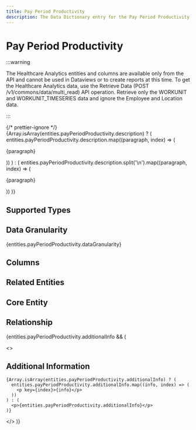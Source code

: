 ```yaml
---
title: Pay Period Productivity
description: The Data Dictionary entry for the Pay Period Productivity entity
---
```



# Pay Period Productivity

:::warning

The Healthcare Analytics entities and columns are available only from the API and cannot be used in Dataviews or to create reports at this time. To get the Healthcare Analytics data, use the Retrieve Data (POST /v1/commons/data/multi_read) API operation. Retrieve only the WORKUNIT and WORKUNIT_TIMESERIES data and ignore the Employee and Location data.

:::

{/* prettier-ignore */}
{Array.isArray(entities.payPeriodProductivity.description) ? (
  entities.payPeriodProductivity.description.map((paragraph, index) => (
    <p key={index}>{paragraph}</p>
))
) : (
entities.payPeriodProductivity.description.split('\n').map((paragraph, index) => (

<p key={index}>{paragraph}</p>
)) )}

## Supported Types

<SupportedTypesTable supportedTypes={entities.payPeriodProductivity.supportedTypes} />

## Data Granularity

{entities.payPeriodProductivity.dataGranularity}

## Columns

<ColumnsTable columns={entities.payPeriodProductivity.columns} />

## Related Entities

<RelatedEntitiesList relatedEntities={entities.payPeriodProductivity.relatedEntities} />

## Core Entity

<CoreEntityTable coreEntities={entities.payPeriodProductivity.coreEntity} />

## Relationship

<RelationshipTable
  relationship={entities.payPeriodProductivity.relationship}
/>

{entities.payPeriodProductivity.additionalInfo && (

  <>
    <h2>Additional Information</h2>

    {Array.isArray(entities.payPeriodProductivity.additionalInfo) ? (
      entities.payPeriodProductivity.additionalInfo.map((info, index) => (
        <p key={index}>{info}</p>
      ))
    ) : (
      <p>{entities.payPeriodProductivity.additionalInfo}</p>
    )}

  </>
)}
